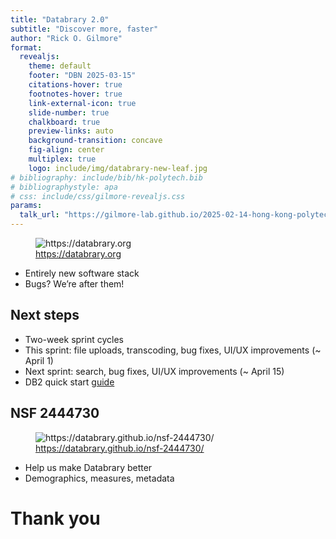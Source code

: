 ```yaml
---
title: "Databrary 2.0"
subtitle: "Discover more, faster"
author: "Rick O. Gilmore"
format: 
  revealjs:
    theme: default
    footer: "DBN 2025-03-15"
    citations-hover: true
    footnotes-hover: true
    link-external-icon: true
    slide-number: true
    chalkboard: true
    preview-links: auto
    background-transition: concave
    fig-align: center
    multiplex: true
    logo: include/img/databrary-new-leaf.jpg
# bibliography: include/bib/hk-polytech.bib
# bibliographystyle: apa
# css: include/css/gilmore-revealjs.css
params:
  talk_url: "https://gilmore-lab.github.io/2025-02-14-hong-kong-polytech"
---
```


![<https://databrary.org>](include/img/databrary-nav-sm.jpg)

::: {.incremental}
- Entirely new software stack
- Bugs? We're after them!
:::

## Next steps

- Two-week sprint cycles
- This sprint: file uploads, transcoding, bug fixes, UI/UX improvements (~ April 1)
- Next sprint: search, bug fixes, UI/UX improvements (~ April 15)
- DB2 quick start [guide](https://databrary.github.io/guide/quick-start-2.0.html)

## NSF 2444730

![<https://databrary.github.io/nsf-2444730/>](https://databrary.github.io/nsf-2444730/include/img/Fig-1-Aims-v2.png)

- Help us make Databrary better
- Demographics, measures, metadata

# Thank you

